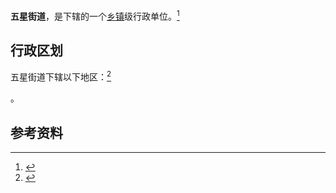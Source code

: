 {{中国乡级行政区|32/09/02/001/000}}

'''五星街道'''，是{{PRC admin/fullname|32/09/02/001/000|3}}下辖的一个[[乡镇|乡镇]]级行政单位。<ref>{{PRC admin/ref sgc|{{PRC admin/parent|32/09/02/001/000}}}}</ref>

== 行政区划 ==

五星街道下辖以下地区：<ref>{{PRC admin/ref sgc|32/09/02/001/000}}</ref>

{{PRC admin/children|32/09/02/001/000}}。

== 参考资料 ==

{{reflist}}

{{行政区划小作品}}
{{PRC admin/navcat|32/09/02/001/000}}